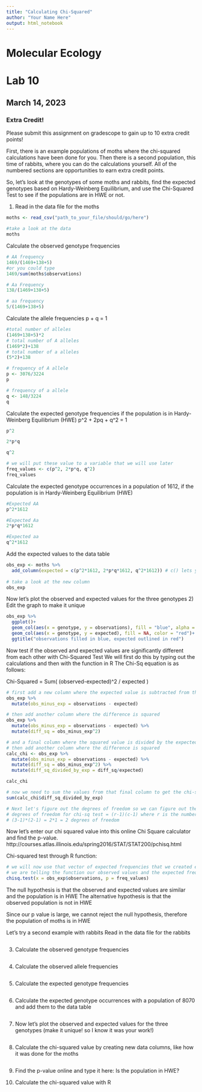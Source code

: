 ```yaml
---
title: "Calculating Chi-Squared"
author: "Your Name Here"
output: html_notebook
---
```


 
# Molecular Ecology
# Lab 10
## March 14, 2023

### Extra Credit!

Please submit this assignment on gradescope to gain up to 10 extra credit points! 

First, there is an example populations of moths where the chi-squared calculations have been done for you. Then there is a second population, this time of rabbits, where you can do the calculations yourself. All of the numbered sections are opportunities to earn extra credit points. 

So, let's look at the genotypes of some moths and rabbits, find the expected genotypes based on Hardy-Weinberg Equilibrium, and use the Chi-Squared Test to see if the populations are in HWE or not.

1) Read in the data file for the moths
```r
moths <- read_csv("path_to_your_file/should/go/here")

#take a look at the data 
moths
```
Calculate the observed genotype frequencies
```r
# AA frequency
1469/(1469+138+5)
#or you could type
1469/sum(moths$observations)

# Aa Frequency
138/(1469+138+5)

# aa frequency
5/(1469+138+5)
```

Calculate the allele frequencies
p + q = 1
```r
#total number of alleles
(1469+138+5)*2
# total number of A alleles
(1469*2)+138
# total number of a alleles
(5*2)+138

# frequency of A allele
p <- 3076/3224
p

# frequency of a allele
q <- 148/3224
q
```

Calculate the expected genotype frequencies if the population is in Hardy-Weinberg Equilibrium (HWE)
p^2 + 2pq + q^2 = 1
```r
p^2

2*p*q

q^2

# we will put these value to a variable that we will use later
freq_values <- c(p^2, 2*p*q, q^2)
freq_values
```

Calculate the expected genotype occurrences in a population of 1612, if the population is in Hardy-Weinberg Equilibrium (HWE)
```r
#Expected AA
p^2*1612

#Expected Aa
2*p*q*1612

#Expected aa
q^2*1612

```

Add the expected values to the data table
```r
obs_exp <- moths %>% 
  add_column(expected = c(p^2*1612, 2*p*q*1612, q^2*1612)) # c() lets you type a series of things 
  
# take a look at the new column
obs_exp
```

Now let's plot the observed and expected values for the three genotypes
2) Edit the graph to make it unique 
```r
obs_exp %>% 
  ggplot()+
  geom_col(aes(x = genotype, y = observations), fill = "blue", alpha = 0.4)+
  geom_col(aes(x = genotype, y = expected), fill = NA, color = "red")+
  ggtitle("observations filled in blue, expected outlined in red")
```


Now test if the observed and expected values are significantly different from each other with Chi-Squared Test
We will first do this by typing out the calculations and then with the function in R
The Chi-Sq equation is as follows:

Chi-Squared = Sum( (observed-expected)^2 / expected )
```r
# first add a new column where the expected value is subtracted from the observed value
obs_exp %>% 
  mutate(obs_minus_exp = observations - expected)

# then add another column where the difference is squared
obs_exp %>% 
  mutate(obs_minus_exp = observations - expected) %>% 
  mutate(diff_sq = obs_minus_exp^2)

# and a final column where the squared value is divided by the expected value
# then add another column where the difference is squared
calc_chi <- obs_exp %>% 
  mutate(obs_minus_exp = observations - expected) %>% 
  mutate(diff_sq = obs_minus_exp^2) %>% 
  mutate(diff_sq_divided_by_exp = diff_sq/expected)

calc_chi

# now we need to sum the values from that final column to get the chi-squared values
sum(calc_chi$diff_sq_divided_by_exp)

# Next let's figure out the degrees of freedom so we can figure out the p-value of our chi-squared test
# degrees of freedom for chi-sq test = (r-1)(c-1) where r is the number of rows and c is the number of columns
# (3-1)*(2-1) = 2*1 = 2 degrees of freedom
```
Now let's enter our chi squared value into this online Chi Square calculator and find the p-value. http://courses.atlas.illinois.edu/spring2016/STAT/STAT200/pchisq.html

Chi-squared test through R function:
```r
# we will now use that vector of expected frequencies that we created earlier and used that in the Chi Squared test
# we are telling the function our observed values and the expected frequencies
chisq.test(x = obs_exp$observations, p = freq_values)

```
The null hypothesis is that the observed and expected values are similar and the population is in HWE
The alternative hypothesis is that the observed population is not in HWE

Since our p value is large, we cannot reject the null hypothesis, therefore the population of moths is in HWE



Let's try a second example with rabbits
Read in the data file for the rabbits
```r

```

3) Calculate the observed genotype frequencies
```r

```

4) Calculate the observed allele frequencies
```r


```

5) Calculate the expected genotype frequencies
```r

```

6) Calculate the expected genotype occurrences with a population of 8070 and add them to the data table
```r

```

7) Now let's plot the observed and expected values for the three genotypes (make it unique! so I know it was your work!)
```r

```

8) Calculate the chi-squared value by creating new data columns, like how it was done for the moths
```r

```

9) Find the p-value online and type it here:
Is the population in HWE?

10) Calculate the chi-squared value with R
```r

```

